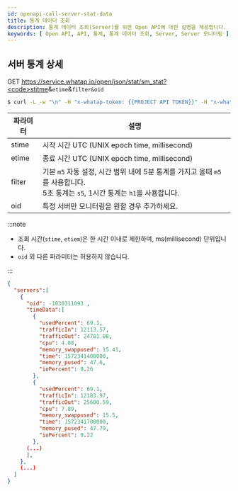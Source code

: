 ```yaml
---
id: openapi-call-server-stat-data
title: 통계 데이터 조회
description: 통계 데이터 조회(Server)를 위한 Open API에 대한 설명을 제공합니다.
keywords: [ Open API, API, 통계, 통계 데이터 조회, Server, Server 모니터링 ]
---
```


## 서버 통계 상세

<span class='apitype'>GET</span> https://service.whatap.io/open/json/stat/sm_stat?<code>stitme</code>&<code>etime</code>&<code>filter</code><code>&oid</code>

```bash title='command'
$ curl -L -w "\n" -H "x-whatap-token: {{PROJECT API TOKEN}}" -H "x-whatap-pcode: {{projectCode}}" "https://service.whatap.io/open/json/stat/sm_stat?stime=시작UTC&etime=종료UTC&filter=m5&oid=0"
```

| 파라미터 | 설명 |
| -------- | ---- |
| stime | 시작 시간 UTC (UNIX epoch time, millisecond) |
| etime | 종료 시간 UTC (UNIX epoch time, millisecond) |
| filter | 기본 `m5` 자동 설정, 시간 범위 내에 5분 통계를 가지고 올때 `m5`를 사용합니다.<br/>5초 통계는 `s5`, 1시간 통계는 `h1`을 사용합니다. |
| oid | 특정 서버만 모니터링을 원할 경우 추가하세요. |

:::note

* 조회 시간(`stime`, `etiem`)은 한 시간 이내로 제한하며, ms(millisecond) 단위입니다.
* `oid` 외 다른 파라미터는 허용하지 않습니다.

:::

```json title='response'
{
  "servers":[
    {
      "oid": -1030311093 ,
      "timeData":[
        {
          "usedPercent": 69.1,
          "trafficIn": 12113.57,
          "trafficOut": 24781.08,
          "cpu": 4.08,
          "memory_swappused": 15.41,
          "time": 1572341400000,
          "memory_pused": 47.6,
          "ioPercent": 0.26
        },
        {
          "usedPercent": 69.1,
          "trafficIn": 12183.97,
          "trafficOut": 25600.59,
          "cpu": 7.89,
          "memory_swappused": 15.5,
          "time": 1572341700000,
          "memory_pused": 47.79,
          "ioPercent": 0.22
        },
      (...)
      ],
    },
    (...)
  ]
}
```